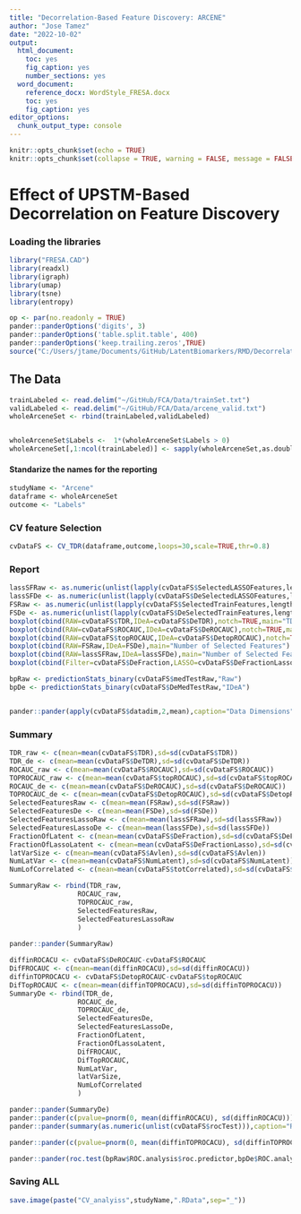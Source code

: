 ```yaml
---
title: "Decorrelation-Based Feature Discovery: ARCENE"
author: "Jose Tamez"
date: "2022-10-02"
output:
  html_document: 
    toc: yes
    fig_caption: yes
    number_sections: yes
  word_document: 
    reference_docx: WordStyle_FRESA.docx
    toc: yes
    fig_caption: yes
editor_options:
  chunk_output_type: console
---
```


```r
knitr::opts_chunk$set(echo = TRUE)
knitr::opts_chunk$set(collapse = TRUE, warning = FALSE, message = FALSE,comment = "#>")

```

# Effect of UPSTM-Based Decorrelation on Feature Discovery



### Loading the libraries

```r
library("FRESA.CAD")
library(readxl)
library(igraph)
library(umap)
library(tsne)
library(entropy)

op <- par(no.readonly = TRUE)
pander::panderOptions('digits', 3)
pander::panderOptions('table.split.table', 400)
pander::panderOptions('keep.trailing.zeros',TRUE)
source("C:/Users/jtame/Documents/GitHub/LatentBiomarkers/RMD/DecorrelationCV.R")

```



## The Data

```r
trainLabeled <- read.delim("~/GitHub/FCA/Data/trainSet.txt")
validLabeled <- read.delim("~/GitHub/FCA/Data/arcene_valid.txt")
wholeArceneSet <- rbind(trainLabeled,validLabeled)


wholeArceneSet$Labels <-  1*(wholeArceneSet$Labels > 0)
wholeArceneSet[,1:ncol(trainLabeled)] <- sapply(wholeArceneSet,as.double)


```

#### Standarize the names for the reporting

```r
studyName <- "Arcene"
dataframe <- wholeArceneSet
outcome <- "Labels"


```

### CV feature Selection
```r

cvDataFS <- CV_TDR(dataframe,outcome,loops=30,scale=TRUE,thr=0.8)

```

### Report
```r

lassSFRaw <- as.numeric(unlist(lapply(cvDataFS$SelectedLASSOFeatures,length)))
lassSFDe <- as.numeric(unlist(lapply(cvDataFS$DeSelectedLASSOFeatures,length)))
FSRaw <- as.numeric(unlist(lapply(cvDataFS$SelectedTrainFeatures,length)))
FSDe <- as.numeric(unlist(lapply(cvDataFS$DeSelectedTrainFeatures,length)))
boxplot(cbind(RAW=cvDataFS$TDR,IDeA=cvDataFS$DeTDR),notch=TRUE,main="TDR")
boxplot(cbind(RAW=cvDataFS$ROCAUC,IDeA=cvDataFS$DeROCAUC),notch=TRUE,main="ROC AUC")
boxplot(cbind(RAW=cvDataFS$topROCAUC,IDeA=cvDataFS$DetopROCAUC),notch=TRUE,main="Top Feature: ROC AUC")
boxplot(cbind(RAW=FSRaw,IDeA=FSDe),main="Number of Selected Features")
boxplot(cbind(RAW=lassSFRaw,IDeA=lassSFDe),main="Number of Selected Features by LASSO Min")
boxplot(cbind(Filter=cvDataFS$DeFraction,LASSO=cvDataFS$DeFractionLasso),main="Fraction of Latent Variables")

bpRaw <- predictionStats_binary(cvDataFS$medTestRaw,"Raw")
bpDe <- predictionStats_binary(cvDataFS$DeMedTestRaw,"IDeA")


pander::pander(apply(cvDataFS$datadim,2,mean),caption="Data Dimensions")

```


### Summary
```r
TDR_raw <- c(mean=mean(cvDataFS$TDR),sd=sd(cvDataFS$TDR))
TDR_de <- c(mean=mean(cvDataFS$DeTDR),sd=sd(cvDataFS$DeTDR))
ROCAUC_raw <- c(mean=mean(cvDataFS$ROCAUC),sd=sd(cvDataFS$ROCAUC))
TOPROCAUC_raw <- c(mean=mean(cvDataFS$topROCAUC),sd=sd(cvDataFS$topROCAUC))
ROCAUC_de <- c(mean=mean(cvDataFS$DeROCAUC),sd=sd(cvDataFS$DeROCAUC))
TOPROCAUC_de <- c(mean=mean(cvDataFS$DetopROCAUC),sd=sd(cvDataFS$DetopROCAUC))
SelectedFeaturesRaw <- c(mean=mean(FSRaw),sd=sd(FSRaw))
SelectedFeaturesDe <- c(mean=mean(FSDe),sd=sd(FSDe))
SelectedFeaturesLassoRaw <- c(mean=mean(lassSFRaw),sd=sd(lassSFRaw))
SelectedFeaturesLassoDe <- c(mean=mean(lassSFDe),sd=sd(lassSFDe))
FractionOfLatent <- c(mean=mean(cvDataFS$DeFraction),sd=sd(cvDataFS$DeFraction))
FractionOfLassoLatent <- c(mean=mean(cvDataFS$DeFractionLasso),sd=sd(cvDataFS$DeFractionLasso))
latVarSize <- c(mean=mean(cvDataFS$Avlen),sd=sd(cvDataFS$Avlen))
NumLatVar <- c(mean=mean(cvDataFS$NumLatent),sd=sd(cvDataFS$NumLatent))
NumLofCorrelated <- c(mean=mean(cvDataFS$totCorrelated),sd=sd(cvDataFS$totCorrelated))

SummaryRaw <- rbind(TDR_raw,
                 ROCAUC_raw,
                 TOPROCAUC_raw,
                 SelectedFeaturesRaw,
                 SelectedFeaturesLassoRaw
                 )
                
pander::pander(SummaryRaw)                 

diffinROCACU <- cvDataFS$DeROCAUC-cvDataFS$ROCAUC
DifFROCAUC <- c(mean=mean(diffinROCACU),sd=sd(diffinROCACU))
diffinTOPROCACU <- cvDataFS$DetopROCAUC-cvDataFS$topROCAUC
DifTopROCAUC <- c(mean=mean(diffinTOPROCACU),sd=sd(diffinTOPROCACU))
SummaryDe <- rbind(TDR_de,
                 ROCAUC_de,
                 TOPROCAUC_de,
                 SelectedFeaturesDe,
                 SelectedFeaturesLassoDe,
                 FractionOfLatent,
                 FractionOfLassoLatent,
                 DifFROCAUC,
                 DifTopROCAUC,
                 NumLatVar,
                 latVarSize,
                 NumLofCorrelated
                 )

pander::pander(SummaryDe)
pander::pander(c(pvalue=pnorm(0, mean(diffinROCACU), sd(diffinROCACU))),caption="ROC Diff, p.value")
pander::pander(summary(as.numeric(unlist(cvDataFS$rocTest))),caption="ROC p.values")

pander::pander(c(pvalue=pnorm(0, mean(diffinTOPROCACU), sd(diffinTOPROCACU))),caption="TOP ROC Diff, p.value")

pander::pander(roc.test(bpRaw$ROC.analysis$roc.predictor,bpDe$ROC.analysis$roc.predictor))


```


### Saving ALL

```r
save.image(paste("CV_analyiss",studyName,".RData",sep="_"))

```

